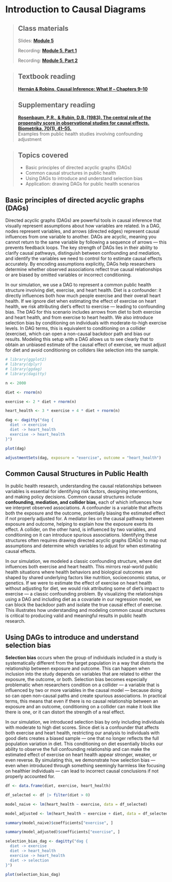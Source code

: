 # Introduction to Causal Diagrams

> ## Class materials
>
> Slides: [**Module 5**](https://drive.google.com/drive/folders/14Iymvk2FlZqVsWrtbDLmwSzR5aNS-Mcg?usp=sharing)
>
> Recording: [**Module 5, Part 1**](https://your-recording-link.com)
>
> Recording: [**Module 5, Part 2**](https://your-recording-link.com)

> ## Textbook reading
>
> [**Hernán & Robins, Causal Inference: What If – Chapters 9–10**](https://static1.squarespace.com/static/675db8b0dd37046447128f5f/t/677676888e31cc50c2c33877/1735816881944/hernanrobins_WhatIf_2jan25.pdf)

> ## Supplementary reading
>
> [**Rosenbaum, P.R., & Rubin, D.B. (1983). The central role of the propensity score in observational studies for causal effects. Biometrika, 70(1), 41–55.**](https://academic.oup.com/biomet/article/70/1/41/284423)\
> Examples from public health studies involving confounding adjustment

> ## Topics covered
>
> -   Basic principles of directed acyclic graphs (DAGs)
> -   Common causal structures in public health
> -   Using DAGs to introduce and understand selection bias
> -   Application: drawing DAGs for public health scenarios

## Basic principles of directed acyclic graphs (DAGs)

Directed acyclic graphs (DAGs) are powerful tools in causal inference that visually represent assumptions about how variables are related. In a DAG, nodes represent variables, and arrows (directed edges) represent causal influences from one variable to another. DAGs are acyclic, meaning you cannot return to the same variable by following a sequence of arrows — this prevents feedback loops. The key strength of DAGs lies in their ability to clarify causal pathways, distinguish between confounding and mediation, and identify the variables we need to control for to estimate causal effects accurately. By encoding assumptions explicitly, DAGs help researchers determine whether observed associations reflect true causal relationships or are biased by omitted variables or incorrect conditioning.

In our simulation, we use a DAG to represent a common public health structure involving diet, exercise, and heart health. Diet is a confounder: it directly influences both how much people exercise and their overall heart health. If we ignore diet when estimating the effect of exercise on heart health, we risk attributing diet's effect to exercise — leading to confounding bias. The DAG for this scenario includes arrows from diet to both exercise and heart health, and from exercise to heart health. We also introduce selection bias by conditioning on individuals with moderate-to-high exercise levels. In DAG terms, this is equivalent to conditioning on a collider (exercise), which can open a non-causal backdoor path and bias our results. Modeling this setup with a DAG allows us to see clearly that to obtain an unbiased estimate of the causal effect of exercise, we must adjust for diet and avoid conditioning on colliders like selection into the sample.

```r

# library(ggplot2)
# library(dplyr)
# library(ggdag)
# library(dagitty)

n <- 2000

diet <- rnorm(n)

exercise <- 2 * diet + rnorm(n)

heart_health <- 3 * exercise + 4 * diet + rnorm(n)

dag <- dagitty("dag {
  diet -> exercise
  diet -> heart_health
  exercise -> heart_health
}")

plot(dag)

```

```r

adjustmentSets(dag, exposure = "exercise", outcome = "heart_health")

```

## Common Causal Structures in Public Health

In public health research, understanding the causal relationships between variables is essential for identifying risk factors, designing interventions, and making policy decisions. Common causal structures include **confounding, mediation, and collider bias,** each of which influences how we interpret observed associations. A confounder is a variable that affects both the exposure and the outcome, potentially biasing the estimated effect if not properly adjusted for. A mediator lies on the causal pathway between exposure and outcome, helping to explain how the exposure exerts its effect. A collider, on the other hand, is influenced by two variables, and conditioning on it can introduce spurious associations. Identifying these structures often requires drawing directed acyclic graphs (DAGs) to map out assumptions and determine which variables to adjust for when estimating causal effects.

In our simulation, we modeled a classic confounding structure, where diet influences both exercise and heart health. This mirrors real-world public health situations where health behaviors and biological outcomes are shaped by shared underlying factors like nutrition, socioeconomic status, or genetics. If we were to estimate the effect of exercise on heart health without adjusting for diet, we would risk attributing some of diet’s impact to exercise — a classic confounding problem. By visualizing the relationships using a DAG and including diet as a covariate in our regression model, we can block the backdoor path and isolate the true causal effect of exercise. This illustrates how understanding and modeling common causal structures is critical to producing valid and meaningful results in public health research.

## Using DAGs to introduce and understand selection bias

**Selection bias** occurs when the group of individuals included in a study is systematically different from the target population in a way that distorts the relationship between exposure and outcome. This can happen when inclusion into the study depends on variables that are related to either the exposure, the outcome, or both. Selection bias becomes especially problematic when researchers condition on a collider — a variable that is influenced by two or more variables in the causal model — because doing so can open non-causal paths and create spurious associations. In practical terms, this means that even if there is no causal relationship between an exposure and an outcome, conditioning on a collider can make it look like there is one, or it can distort the strength of a real effect.

In our simulation, we introduced selection bias by only including individuals with moderate to high diet scores. Since diet is a confounder that affects both exercise and heart health, restricting our analysis to individuals with good diets creates a biased sample — one that no longer reflects the full population variation in diet. This conditioning on diet essentially blocks our ability to observe the full confounding relationship and can make the estimated effect of exercise on heart health appear stronger, weaker, or even reverse. By simulating this, we demonstrate how selection bias — even when introduced through something seemingly harmless like focusing on healthier individuals — can lead to incorrect causal conclusions if not properly accounted for.

```r

df <- data.frame(diet, exercise, heart_health)

df_selected <- df |> filter(diet > 0)

model_naive <- lm(heart_health ~ exercise, data = df_selected)

model_adjusted <- lm(heart_health ~ exercise + diet, data = df_selected)

summary(model_naive)$coefficients["exercise", ]

summary(model_adjusted)$coefficients["exercise", ]

```

```r

selection_bias_dag <- dagitty("dag {
  diet -> exercise
  diet -> heart_health
  exercise -> heart_health
  diet -> selection
}")

plot(selection_bias_dag)

```
